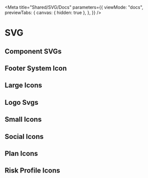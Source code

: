 
<Meta
  title="Shared/SVG/Docs"
  parameters={{
    viewMode: "docs",
    previewTabs: {
      canvas: { hidden: true },
    },
  }}
/>

# SVG

<ArgsTable of={LargeSystemIcon} />

## Component SVGs

<Canvas>
  <Story id="shared-svg--component-icon-options" />
</Canvas>

## Footer System Icon

<Canvas>
  <Story id="shared-svg--footer-system-icon-options" />
</Canvas>

## Large Icons

<Canvas>
  <Story id="shared-svg--large-icon-options" />
</Canvas>

## Logo Svgs

<Canvas>
  <Story id="shared-svg--logo-svg-options" />
</Canvas>

## Small Icons

<Canvas>
  <Story id="shared-svg--small-icon-options" />
</Canvas>

## Social Icons

<Canvas>
  <Story id="shared-svg--social-icon-options" />
</Canvas>

## Plan Icons

<Canvas>
  <Story id="shared-svg--plan-icon-options" />
</Canvas>

## Risk Profile Icons

<Canvas>
  <Story id="shared-svg--risk-profile-icon-options" />
</Canvas>
